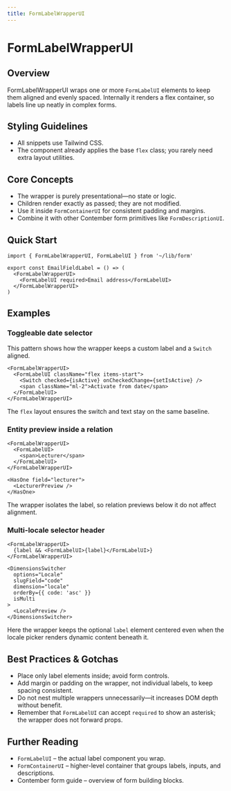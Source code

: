 ```yaml
---
title: FormLabelWrapperUI
---
```


<!-- Edited by human: false -->
<!-- Examples count: 11 -->
<!-- Source examples: 1 -->
<!-- Playground examples: 0 -->
<!-- External examples: 10 -->
<!-- Import examples: 5 -->

# FormLabelWrapperUI

## Overview
FormLabelWrapperUI wraps one or more `FormLabelUI` elements to keep them aligned and evenly spaced.
Internally it renders a flex container, so labels line up neatly in complex forms.

## Styling Guidelines
* All snippets use Tailwind CSS.
* The component already applies the base `flex` class; you rarely need extra layout utilities.

## Core Concepts
* The wrapper is purely presentational—no state or logic.
* Children render exactly as passed; they are not modified.
* Use it inside `FormContainerUI` for consistent padding and margins.
* Combine it with other Contember form primitives like `FormDescriptionUI`.

## Quick Start
```tsx
import { FormLabelWrapperUI, FormLabelUI } from '~/lib/form'

export const EmailFieldLabel = () => (
  <FormLabelWrapperUI>
    <FormLabelUI required>Email address</FormLabelUI>
  </FormLabelWrapperUI>
)
```

## Examples

### Toggleable date selector
This pattern shows how the wrapper keeps a custom label and a `Switch` aligned.
```tsx
<FormLabelWrapperUI>
  <FormLabelUI className="flex items-start">
    <Switch checked={isActive} onCheckedChange={setIsActive} />
    <span className="ml-2">Activate from date</span>
  </FormLabelUI>
</FormLabelWrapperUI>
```
The `flex` layout ensures the switch and text stay on the same baseline.

### Entity preview inside a relation
```tsx
<FormLabelWrapperUI>
  <FormLabelUI>
    <span>Lecturer</span>
  </FormLabelUI>
</FormLabelWrapperUI>

<HasOne field="lecturer">
  <LecturerPreview />
</HasOne>
```
The wrapper isolates the label, so relation previews below it do not affect alignment.

### Multi-locale selector header
```tsx
<FormLabelWrapperUI>
  {label && <FormLabelUI>{label}</FormLabelUI>}
</FormLabelWrapperUI>

<DimensionsSwitcher
  options="Locale"
  slugField="code"
  dimension="locale"
  orderBy={{ code: 'asc' }}
  isMulti
>
  <LocalePreview />
</DimensionsSwitcher>
```
Here the wrapper keeps the optional `label` element centered even when the locale picker renders dynamic content beneath it.

## Best Practices & Gotchas
* Place only label elements inside; avoid form controls.
* Add margin or padding on the wrapper, not individual labels, to keep spacing consistent.
* Do not nest multiple wrappers unnecessarily—it increases DOM depth without benefit.
* Remember that `FormLabelUI` can accept `required` to show an asterisk; the wrapper does not forward props.

## Further Reading
* `FormLabelUI` – the actual label component you wrap.
* `FormContainerUI` – higher-level container that groups labels, inputs, and descriptions.
* Contember form guide – overview of form building blocks.

<!-- End of Generated Documentation -->
